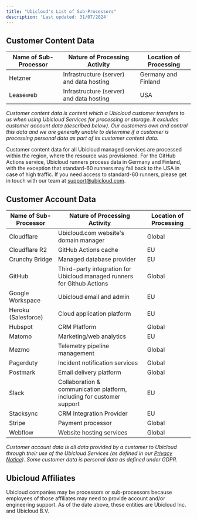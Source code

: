 ```yaml
---
title: "Ubicloud's List of Sub-Processors"
description: 'Last updated: 31/07/2024'
---
```


## Customer Content Data

| Name of Sub-Processor | Nature of Processing Activity            | Location of Processing |
|-----------------------|------------------------------------------|------------------------|
| Hetzner               | Infrastructure (server) and data hosting | Germany and Finland    |
| Leaseweb              | Infrastructure (server) and data hosting | USA                    |

_Customer content data is content which a Ubicloud customer transfers to us when using Ubicloud Services for processing or storage. It excludes customer account data (described below). Our customers own and control this data and we are generally unable to determine if a customer is processing personal data as part of its customer content data._

Customer content data for all Ubicloud managed services are processed within the region, where the resource was provisioned. For the GitHub Actions service, Ubicloud runners process data in Germany and Finland, with the exception that standard-60 runners may fall back to the USA in case of high traffic. If you need access to standard-60 runners, please get in touch with our team at [support@ubicloud.com](mailto:support@ubicloud.com).

## Customer Account Data

| Name of Sub-Processor | Nature of Processing Activity                                            | Location of Processing |
|-----------------------|--------------------------------------------------------------------------|------------------------|
| Cloudflare            | Ubicloud.com website's domain manager                                    | Global                 |
| Cloudflare R2         | GitHub Actions cache                                                     | EU                     |
| Crunchy Bridge        | Managed database provider                                                | EU                     |
| GitHub                | Third-party integration for Ubicloud managed runners for Github Actions  | Global                 |
| Google Workspace      | Ubicloud email and admin                                                 | EU                     |
| Heroku (Salesforce)   | Cloud application platform                                               | EU                     |
| Hubspot               | CRM Platform                                                             | Global                 |
| Matomo                | Marketing/web analytics                                                  | EU                     |
| Mezmo                 | Telemetry pipeline management                                            | Global                 |
| Pagerduty             | Incident notification services                                           | Global                 |
| Postmark              | Email delivery platform                                                  | Global                 |
| Slack                 | Collaboration & communication platform, including for customer support   | EU                     |
| Stacksync             | CRM Integration Provider                                                 | EU                     |
| Stripe                | Payment processor                                                        | Global                 |
| Webflow               | Website hosting services                                                 | Global                 |

_Customer account data is all data provided by a customer to Ubicloud through their use of the Ubicloud Services (as defined in our [Privacy Notice](/about/privacy-policy)). Some customer data is personal data as defined under GDPR._

## Ubicloud Affiliates

Ubicloud companies may be processors or sub-processors because employees of those affiliates may need to provide account and/or engineering support. As of the date above, these entities are Ubicloud Inc. and Ubicloud B.V. 